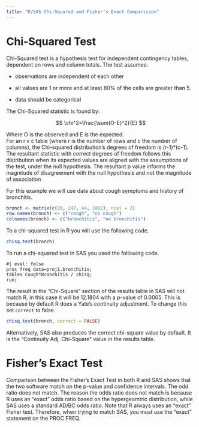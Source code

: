```yaml
---
title: "R/SAS Chi-Squared and Fisher's Exact Comparision"
---
```


# Chi-Squared Test

Chi-Squared test is a hypothesis test for independent contingency tables, dependent on rows and column totals. The test assumes:

-   observations are independent of each other

-   all values are 1 or more and at least 80% of the cells are greater than 5.

-   data should be categorical

The Chi-Squared statistic is found by:

$$
\chi^2=\frac{\sum(O-E)^2}{E}
$$

Where O is the observed and E is the expected.\
For an r x c table (where r is the number of rows and c the number of columns), the Chi-squared distribution's degrees of freedom is (r-1)\*(c-1). The resultant statistic with correct degrees of freedom follows this distribution when its expected values are aligned with the assumptions of the test, under the null hypothesis. The resultant p value informs the magnitude of disagreement with the null hypothesis and not the magnitude of association

For this example we will use data about cough symptoms and history of bronchitis.

```r

bronch <- matrix(c(26, 247, 44, 1002), ncol = 2)
row.names(bronch) <- c("cough", "no cough")
colnames(bronch) <- c("bronchitis", "no bronchitis")
```

To a chi-squared test in R you will use the following code.

```r
chisq.test(bronch)
```

To run a chi-squared test in SAS you used the following code.

```SAS
#| eval: false
proc freq data=proj1.bronchitis;
tables Cough*Bronchitis / chisq;
run;
```

The result in the "Chi-Square" section of the results table in SAS will not match R, in this case it will be 12.1804 with a p-value of 0.0005. This is because by default R does a Yate's continuity adjustment. To change this set `correct` to false.

```r
chisq.test(bronch, correct = FALSE)
```

Alternatively, SAS also produces the correct chi-square value by default. It is the "Continuity Adj. Chi-Square" value in the results table.

# Fisher's Exact Test

Comparison between the Fisher's Exact Test in both R and SAS shows that the two
software match on the p-value and confidence intervals.  The odd ratio does not match.
The reason the odds ratio does not match is because R uses an "exact" odds ratio based 
on the hypergeomtric distribution, while SAS uses a standard AD/BC odds ratio.  Note
that R always uses an "exact" Fisher test.  Therefore, when trying to match SAS, you
must use the "exact" statement on the PROC FREQ.